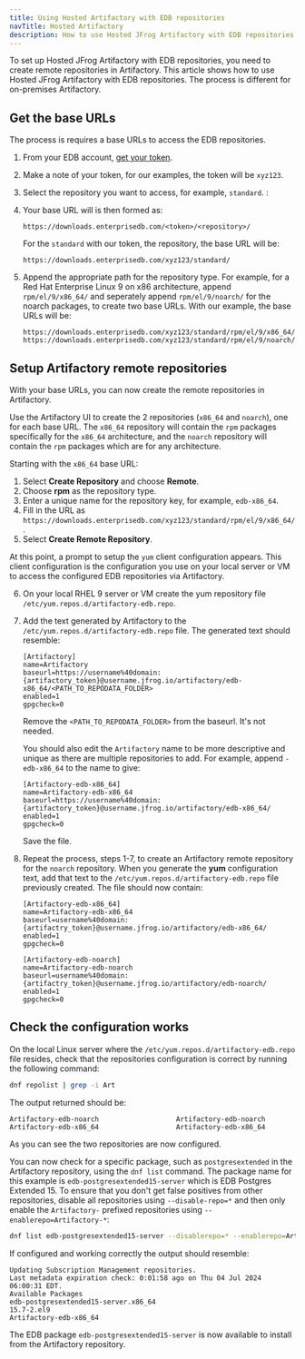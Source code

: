 ```yaml
---
title: Using Hosted Artifactory with EDB repositories
navTitle: Hosted Artifactory
description: How to use Hosted JFrog Artifactory with EDB repositories
---
```


To set up Hosted JFrog Artifactory with EDB repositories, you need to create remote repositories in Artifactory. This article shows how to use Hosted JFrog Artifactory with EDB repositories. The process is different for on-premises Artifactory.

## Get the base URLs

The process is requires a base URLs to access the EDB repositories.

1. From your EDB account, [get your token](../../getting_started/with_cli/get_your_token).

1. Make a note of your token, for our examples, the token will be `xyz123`.

1. Select the repository you want to access, for example, `standard`. :

1. Your base URL will is then formed as:

    ```
    https://downloads.enterprisedb.com/<token>/<repository>/
    ```

    For the `standard` with our token, the repository, the base URL will be:

    ```
    https://downloads.enterprisedb.com/xyz123/standard/
    ```

1. Append the appropriate path for the repository type. 
   For example, for a Red Hat Enterprise Linux 9 on x86 architecture, append `rpm/el/9/x86_64/` and seperately append `rpm/el/9/noarch/` for the noarch packages, to create two base URLs. With our example, the base URLs will be:

    ```
    https://downloads.enterprisedb.com/xyz123/standard/rpm/el/9/x86_64/
    https://downloads.enterprisedb.com/xyz123/standard/rpm/el/9/noarch/
    ```

## Setup Artifactory remote repositories

With your base URLs, you can now create the remote repositories in Artifactory.

Use the Artifactory UI to create the 2 repositories (`x86_64` and `noarch`), one for each base URL. The `x86_64` repository will contain the `rpm` packages specifically for the `x86_64` architecture, and the `noarch` repository will contain the `rpm` packages which are for any architecture.

Starting with the `x86_64` base URL:

1. Select **Create Repository** and choose **Remote**.
1. Choose **rpm** as the repository type.
1. Enter a unique name for the repository key, for example, `edb-x86_64`.
1. Fill in the URL as `https://downloads.enterprisedb.com/xyz123/standard/rpm/el/9/x86_64/`.
1. Select **Create Remote Repository**.

At this point, a prompt to setup the `yum` client configuration appears. This client configuration is the configuration you use on your local server or VM to access the configured EDB repositories via Artifactory.

6.  On your local RHEL 9 server or VM create the yum repository file `/etc/yum.repos.d/artifactory-edb.repo`.
    
7.  Add the text generated by Artifactory to the `/etc/yum.repos.d/artifactory-edb.repo` file. The generated text should resemble:
    
    ```
    [Artifactory]
    name=Artifactory
    baseurl=https://username%40domain:{artifactory_token}@username.jfrog.io/artifactory/edb-x86_64/<PATH_TO_REPODATA_FOLDER>
    enabled=1
    gpgcheck=0
    ```
    
    Remove the `<PATH_TO_REPODATA_FOLDER>` from the baseurl. It's not needed.

    You should also edit the `Artifactory` name to be more descriptive and unique as there are multiple repositories to add. For example, append `-edb-x86_64` to the name to give:

    ```
    [Artifactory-edb-x86_64]
    name=Artifactory-edb-x86_64
    baseurl=https://username%40domain:{artifactory_token}@username.jfrog.io/artifactory/edb-x86_64/
    enabled=1
    gpgcheck=0
    ```

    Save the file.
    
8.  Repeat the process, steps 1-7, to create an Artifactory remote repository for the `noarch` repository. When you generate the **yum** configuration text, add that text to the `/etc/yum.repos.d/artifactory-edb.repo` file previously created. The file should now contain:

    ```
    [Artifactory-edb-x86_64]
    name=Artifactory-edb-x86_64
    baseurl=username%40domain:{artifactry_token}@username.jfrog.io/artifactory/edb-x86_64/
    enabled=1
    gpgcheck=0
    
    [Artifactory-edb-noarch]
    name=Artifactory-edb-noarch
    baseurl=username%40domain:{artifactry_token}@username.jfrog.io/artifactory/edb-noarch/
    enabled=1
    gpgcheck=0
    ```

## Check the configuration works

On the local Linux server where the `/etc/yum.repos.d/artifactory-edb.repo` file resides, check that the repositories configuration is correct by running the following command:


```bash
dnf repolist | grep -i Art
```    

The output returned should be:

```
Artifactory-edb-noarch                   Artifactory-edb-noarch
Artifactory-edb-x86_64                   Artifactory-edb-x86_64
```
    
As you can see the two repositories are now configured. 

You can now check for a specific package, such as `postgresextended` in the Artifactory repository, using the `dnf list` command. The package name for this example is `edb-postgresextended15-server` which is EDB Postgres Extended 15. To ensure that you don't get false positives from other repositories,  disable all repositories using `--disable-repo=*` and then only enable the `Artifactory-` prefixed repositories using `--enablerepo=Artifactory-*`:

```bash
dnf list edb-postgresextended15-server --disablerepo=* --enablerepo=Artifactory-*
```

If configured and working correctly the output should resemble:

```
Updating Subscription Management repositories.
Last metadata expiration check: 0:01:58 ago on Thu 04 Jul 2024 06:00:31 EDT.
Available Packages
edb-postgresextended15-server.x86_64                                                                                     15.7-2.el9                                                                                     Artifactory-edb-x86_64
```    

The EDB package `edb-postgresextended15-server` is now available to install from the Artifactory repository.
